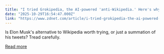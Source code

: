 ```yaml
---
title: "I tried Grokipedia, the AI-powered 'anti-Wikipedia.' Here's why neither is foolproof"
date: "2025-10-29T16:54:47.000Z"
link: "https://www.zdnet.com/article/i-tried-grokipedia-the-ai-powered-anti-wikipedia-heres-why-neither-is-foolproof/"
---
```


Is Elon Musk's alternative to Wikipedia worth trying, or just a summation of his tweets? Tread carefully.

[Read more](https://www.zdnet.com/article/i-tried-grokipedia-the-ai-powered-anti-wikipedia-heres-why-neither-is-foolproof/)
